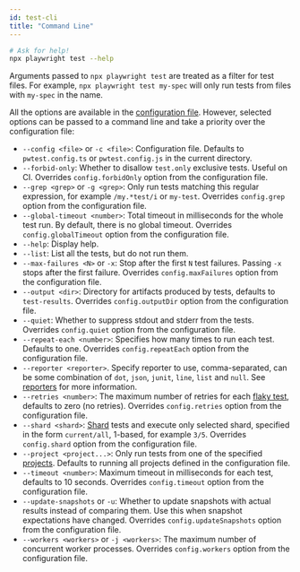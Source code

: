 ```yaml
---
id: test-cli
title: "Command Line"
---
```


```sh
# Ask for help!
npx playwright test --help
```

Arguments passed to `npx playwright test` are treated as a filter for test files. For example, `npx playwright test my-spec` will only run tests from files with `my-spec` in the name.

All the options are available in the [configuration file](#writing-a-configuration-file). However, selected options can be passed to a command line and take a priority over the configuration file:
- `--config <file>` or `-c <file>`: Configuration file. Defaults to `pwtest.config.ts` or `pwtest.config.js` in the current directory.
- `--forbid-only`: Whether to disallow `test.only` exclusive tests. Useful on CI. Overrides `config.forbidOnly` option from the configuration file.
- `--grep <grep>` or `-g <grep>`: Only run tests matching this regular expression, for example `/my.*test/i` or `my-test`. Overrides `config.grep` option from the configuration file.
- `--global-timeout <number>`: Total timeout in milliseconds for the whole test run. By default, there is no global timeout. Overrides `config.globalTimeout` option from the configuration file.
- `--help`: Display help.
- `--list`: List all the tests, but do not run them.
- `--max-failures <N>` or `-x`: Stop after the first `N` test failures. Passing `-x` stops after the first failure. Overrides `config.maxFailures` option from the configuration file.
- `--output <dir>`: Directory for artifacts produced by tests, defaults to `test-results`. Overrides `config.outputDir` option from the configuration file.
- `--quiet`: Whether to suppress stdout and stderr from the tests. Overrides `config.quiet` option from the configuration file.
- `--repeat-each <number>`: Specifies how many times to run each test. Defaults to one. Overrides `config.repeatEach` option from the configuration file.
- `--reporter <reporter>`. Specify reporter to use, comma-separated, can be some combination of `dot`, `json`, `junit`, `line`, `list` and `null`. See [reporters](#reporters) for more information.
- `--retries <number>`: The maximum number of retries for each [flaky test](#flaky-tests), defaults to zero (no retries). Overrides `config.retries` option from the configuration file.
- `--shard <shard>`: [Shard](#shards) tests and execute only selected shard, specified in the form `current/all`, 1-based, for example `3/5`. Overrides `config.shard` option from the configuration file.
- `--project <project...>`: Only run tests from one of the specified [projects](#projects). Defaults to running all projects defined in the configuration file.
- `--timeout <number>`: Maximum timeout in milliseconds for each test, defaults to 10 seconds. Overrides `config.timeout` option from the configuration file.
- `--update-snapshots` or `-u`: Whether to update snapshots with actual results instead of comparing them. Use this when snapshot expectations have changed. Overrides `config.updateSnapshots` option from the configuration file.
- `--workers <workers>` or `-j <workers>`: The maximum number of concurrent worker processes.  Overrides `config.workers` option from the configuration file.

[Accessibility]: ./api/class-accessibility.mdx "Accessibility"
[Browser]: ./api/class-browser.mdx "Browser"
[BrowserContext]: ./api/class-browsercontext.mdx "BrowserContext"
[BrowserType]: ./api/class-browsertype.mdx "BrowserType"
[ConsoleMessage]: ./api/class-consolemessage.mdx "ConsoleMessage"
[Dialog]: ./api/class-dialog.mdx "Dialog"
[Download]: ./api/class-download.mdx "Download"
[ElementHandle]: ./api/class-elementhandle.mdx "ElementHandle"
[FileChooser]: ./api/class-filechooser.mdx "FileChooser"
[Frame]: ./api/class-frame.mdx "Frame"
[JSHandle]: ./api/class-jshandle.mdx "JSHandle"
[Keyboard]: ./api/class-keyboard.mdx "Keyboard"
[Mouse]: ./api/class-mouse.mdx "Mouse"
[Page]: ./api/class-page.mdx "Page"
[Playwright]: ./api/class-playwright.mdx "Playwright"
[Request]: ./api/class-request.mdx "Request"
[Response]: ./api/class-response.mdx "Response"
[Route]: ./api/class-route.mdx "Route"
[Selectors]: ./api/class-selectors.mdx "Selectors"
[TimeoutError]: ./api/class-timeouterror.mdx "TimeoutError"
[Touchscreen]: ./api/class-touchscreen.mdx "Touchscreen"
[Video]: ./api/class-video.mdx "Video"
[WebSocket]: ./api/class-websocket.mdx "WebSocket"
[WebSocketFrame]: ./api/class-websocketframe.mdx "WebSocketFrame"
[Worker]: ./api/class-worker.mdx "Worker"
[Element]: https://developer.mozilla.org/en-US/docs/Web/API/element "Element"
[EvaluationArgument]: ./core-concepts.mdx#evaluation-argument "EvaluationArgument"
[Promise]: https://developer.mozilla.org/en-US/docs/Web/JavaScript/Reference/Global_Objects/Promise "Promise"
[iterator]: https://developer.mozilla.org/en-US/docs/Web/JavaScript/Reference/Iteration_protocols "Iterator"
[origin]: https://developer.mozilla.org/en-US/docs/Glossary/Origin "Origin"
[selector]: https://developer.mozilla.org/en-US/docs/Web/CSS/CSS_Selectors "selector"
[Serializable]: https://developer.mozilla.org/en-US/docs/Web/JavaScript/Reference/Global_Objects/JSON/stringify#Description "Serializable"
[UIEvent.detail]: https://developer.mozilla.org/en-US/docs/Web/API/UIEvent/detail "UIEvent.detail"
[UnixTime]: https://en.wikipedia.org/wiki/Unix_time "Unix Time"
[xpath]: https://developer.mozilla.org/en-US/docs/Web/XPath "xpath"

[Array]: https://developer.mozilla.org/en-US/docs/Web/JavaScript/Reference/Global_Objects/Array "Array"
[boolean]: https://developer.mozilla.org/en-US/docs/Web/JavaScript/Data_structures#Boolean_type "Boolean"
[Buffer]: https://nodejs.org/api/buffer.html#buffer_class_buffer "Buffer"
[ChildProcess]: https://nodejs.org/api/child_process.html "ChildProcess"
[Error]: https://nodejs.org/api/errors.html#errors_class_error "Error"
[EventEmitter]: https://nodejs.org/api/events.html#events_class_eventemitter "EventEmitter"
[function]: https://developer.mozilla.org/en-US/docs/Web/JavaScript/Reference/Global_Objects/Function "Function"
[Map]: https://developer.mozilla.org/en-US/docs/Web/JavaScript/Reference/Global_Objects/Map "Map"
[null]: https://developer.mozilla.org/en-US/docs/Web/JavaScript/Reference/Global_Objects/null "null"
[number]: https://developer.mozilla.org/en-US/docs/Web/JavaScript/Data_structures#Number_type "Number"
[Object]: https://developer.mozilla.org/en-US/docs/Web/JavaScript/Reference/Global_Objects/Object "Object"
[Promise]: https://developer.mozilla.org/en-US/docs/Web/JavaScript/Reference/Global_Objects/Promise "Promise"
[Readable]: https://nodejs.org/api/stream.html#stream_class_stream_readable "Readable"
[RegExp]: https://developer.mozilla.org/en-US/docs/Web/JavaScript/Reference/Global_Objects/RegExp "RegExp"
[void]: https://developer.mozilla.org/en-US/docs/Web/JavaScript/Reference/Global_Objects/undefined "void"
[string]: https://developer.mozilla.org/en-US/docs/Web/JavaScript/Data_structures#String_type "string"
[URL]: https://nodejs.org/api/url.html "URL"

[Action]: https://docs.microsoft.com/en-us/dotnet/api/system.action-1?view=net-5.0 "Action"
[Func]: https://docs.microsoft.com/en-us/dotnet/api/system.func-2?view=net-5.0 "Func"
[IEnumerable]: https://docs.microsoft.com/en-us/dotnet/api/system.collections.ienumerable?view=net-5.0 "IEnumerable"
[TResult]: https://docs.microsoft.com/en-us/dotnet/api/system.threading.tasks.task-1?view=net-5.0 "TResult"

[all available image tags]: https://mcr.microsoft.com/v2/playwright/tags/list "all available image tags"
[Docker Hub]: https://hub.docker.com/_/microsoft-playwright "Docker Hub"
[Dockerfile.focal]: https://github.com/microsoft/playwright/blob/master/utils/docker/Dockerfile.focal "Dockerfile.focal"